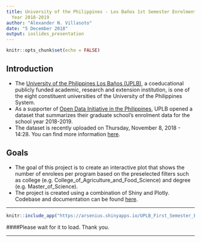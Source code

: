 ```yaml
---
title: University of the Philippines - Los Baños 1st Semester Enrolment for School
  Year 2018-2019
author: "Alexander N. Villasoto"
date: "5 December 2018"
output: ioslides_presentation
---
```


```r
knitr::opts_chunk$set(echo = FALSE)
```

## Introduction

- The [University of the Philippines Los Baños (UPLB)](http://uplb.edu.ph/), a coeducational publicly funded academic, research and extension institution, is one of the eight constituent universities of the University of the Philippines System.
- As a supporter of [Open Data Initiative in the Philippines](https://data.gov.ph/about), UPLB opened a dataset that summarizes their graduate school's enrolment data for the school year 2018-2019.
- The dataset is recently uploaded on Thursday, November 8, 2018 - 14:28. You can find more information [here](https://data.gov.ph/dataset/graduate-school-dataset).

## Goals

- The goal of this project is to create an interactive plot that shows the number of enrolees per program based on the preselected filters such as college (e.g. College_of_Agriculture_and_Food_Science) and degree (e.g. Master_of_Science). 
- The project is created using a combination of Shiny and Plotly. Codebase and documentation can be found [here](https://github.com/ArseniusNott/UPLB_Enrolment).

***

```r
knitr::include_app("https://arsenius.shinyapps.io/UPLB_First_Semester_Enrolment_for_SY_2018_2019/", height = "600px")
```
####Please wait for it to load. Thank you.

***